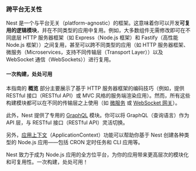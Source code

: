 ### 跨平台无关性

Nest 是一个与平台无关（platform-agnostic）的框架。这意味着你可以开发**可复用的逻辑模块**，并在不同类型的应用中复用。例如，大多数组件无需修改即可在不同底层 HTTP 服务器框架（如 Express（Node.js 框架）和 Fastify（高性能 Node.js 框架））之间复用，甚至可以跨不同类型的应用（如 HTTP 服务器框架、微服务（Microservices，支持不同传输层（Transport Layer））以及 WebSocket 通信（WebSockets））进行复用。

#### 一次构建，处处可用

本指南的 **概览** 部分主要展示了基于 HTTP 服务器框架的编码技巧（例如，提供 RESTful 接口（RESTful API）或 MVC 风格的服务端渲染应用）。然而，所有这些构建模块都可以在不同的传输层之上使用（如 [微服务](/microservices/basics) 或 [WebSocket 网关](/websockets/gateways)）。

此外，Nest 提供了专用的 [GraphQL](/graphql/quick-start) 模块。你可以将 GraphQL（查询语言）作为 API 层，与 RESTful 接口（RESTful API）灵活切换。

另外，[应用上下文](/application-context)（ApplicationContext）功能可以帮助你基于 Nest 创建各种类型的 Node.js 应用——包括 CRON 定时任务和 CLI 应用等。

Nest 致力于成为 Node.js 应用的全方位平台，为你的应用带来更高层次的模块化和可复用性。一次构建，处处可用！
